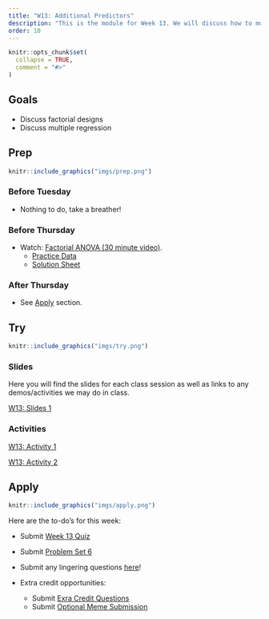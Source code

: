 ```yaml
---
title: "W13: Additional Predictors"
description: "This is the module for Week 13. We will discuss how to model data using more than one predictor."
order: 10
---
```


```r
knitr::opts_chunk$set(
  collapse = TRUE,
  comment = "#>"
)
```

## Goals

- Discuss factorial designs
- Discuss multiple regression


## Prep 

:::::{.card .border .border-2 .border-info}
:::: {.grid .g-0}
::: {.g-col-3}
:::: {.card-body}

```r
knitr::include_graphics("imgs/prep.png")
```

::::
:::

::: {.g-col-9}
:::: {.card-body}
### Before Tuesday

- Nothing to do, take a breather! 

<!-- - Watch <a href="https://drive.google.com/file/d/1aDFkG_VUMJUEkNoE0Y21XhAZgD7yLU6W/view?usp=sharing" target="_blank">Hypothesis Testing (Factorial ANOVA) </a> [33 min] -->
<!-- - [optional] Read Chapter 14 from the Gravetter & Wallnau (2017) textbook. -->

### Before Thursday

- Watch: <span style="color:#508AB0"><a href="https://bowdoin.instructure.com/courses/6949/modules/items/450219" target="_blank">Factorial ANOVA (30 minute video)</a></span>.
  - <span style="color:#508AB0"><a href="https://docs.google.com/spreadsheets/d/1T2SLriEQjCRmHnDCHibi9IOGK9eZ6JnKUCenNmpRffQ/edit?usp=sharing" target="_blank">Practice Data</a></span>
  - <span style="color:#508AB0"><a href="https://docs.google.com/spreadsheets/d/1Bl70rEXUfpZ8G6wfrfAvvoF2qBKWaj42SMvrWwdzMoM/edit?usp=sharing" target="_blank">Solution Sheet</a></span>


### After Thursday

- See [Apply](#apply) section.

::::
:::
::::
:::::

## Try {.mt-5}

:::::{.card .border .border-2 .border-info}
:::: {.grid .g-0}
::: {.g-col-3}
:::: {.card-body}

```r
knitr::include_graphics("imgs/try.png")
```

::::
:::

::: {.g-col-9}
:::: {.card-body}

### Slides

Here you will find the slides for each class session as well as links to any demos/activities we may do in class.

<a class="btn btn-outline-info" href="../../slides/W13_additional_predictors_1.pdf" role="button" target="_blank">W13: Slides 1</a>

### Activities

<a class="btn btn-outline-info" href="https://docs.google.com/spreadsheets/d/1T2SLriEQjCRmHnDCHibi9IOGK9eZ6JnKUCenNmpRffQ/edit?usp=sharing" role="button" target="_blank">W13: Activity 1</a>

<a class="btn btn-outline-info" href="https://bowdoin.instructure.com/courses/6949/modules/items/461494" role="button" target="_blank">W13: Activity 2</a>
::::
:::


::::
:::::

## Apply {.mt-5}

:::::{.card .border .border-2 .border-info}
:::: {.grid .g-0}
::: {.g-col-3}
:::: {.card-body}

```r
knitr::include_graphics("imgs/apply.png")
```

::::
:::

::: {.g-col-9}
:::: {.card-body}

Here are the to-do's for this week:

- Submit <span style="color:#508AB0"><a href="https://bowdoin.instructure.com/courses/6949/modules/items/430248" target="_blank">Week 13 Quiz</a></span> 
- Submit <span style="color:#508AB0"><a href="https://bowdoin.instructure.com/courses/6949/modules/items/430240" target="_blank">Problem Set 6</a></span>
- Submit any lingering questions <a href="https://forms.gle/pv2XV6e1Jist7SUf7" target="_blank">here</a>!

- Extra credit opportunities:
  - Submit <span style="color:#508AB0"><a href="https://bowdoin.instructure.com/courses/6949/modules/items/449136" target="_blank">Exra Credit Questions</a></span>
  - Submit <span style="color:#508AB0"><a href="https://bowdoin.instructure.com/courses/6949/modules/items/449137" target="_blank">Optional Meme Submission</a></span> 

::::
:::


::::
:::::